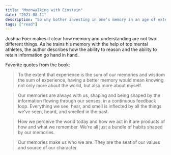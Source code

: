 ```yaml
---
title: "Moonwalking with Einstein"
date: "2021-08-11"
description: "So why bother investing in one's memory in an age of externalized memories?"
tags: ["read"]
---
```


Joshua Foer makes it clear how memory and understanding are not two different things.
As he trains his memory with the help of top mental athletes, the author describes how the ability to reason and the ability to retain information go hand in hand.

Favorite quotes from the book:

> To the extent that experience is the sum of our memories and wisdom the sum of experience, having a better memory would mean knowing not only more about the world, but also more about myself.

> Our memories are always with us, shaping and being shaped by the information flowing through our senses, in a continuous feedback loop. Everything we see, hear, and smell is inflected by all the things we’ve seen, heard, and smelled in the past.

> How we perceive the world today and how we act in it are products of how and what we remember. We're all just a bundle of habits shaped by our memories.

> Our memories make us who we are. They are the seat of our values and source of our character.
